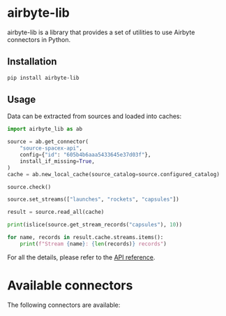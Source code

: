 
# airbyte-lib

airbyte-lib is a library that provides a set of utilities to use Airbyte connectors in Python.

## Installation

```bash
pip install airbyte-lib
```

## Usage

Data can be extracted from sources and loaded into caches:

```python
import airbyte_lib as ab

source = ab.get_connector(
    "source-spacex-api",
    config={"id": "605b4b6aaa5433645e37d03f"},
    install_if_missing=True,
)
cache = ab.new_local_cache(source_catalog=source.configured_catalog)

source.check()

source.set_streams(["launches", "rockets", "capsules"])

result = source.read_all(cache)

print(islice(source.get_stream_records("capsules"), 10))

for name, records in result.cache.streams.items():
    print(f"Stream {name}: {len(records)} records")
```

For all the details, please refer to the [API reference](./reference).

# Available connectors

The following connectors are available:

<AirbyteLibConnectors />
